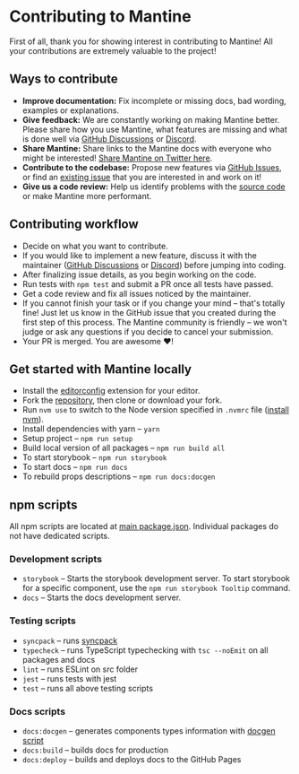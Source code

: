 

# Contributing to Mantine

First of all, thank you for showing interest in contributing to Mantine! All your contributions are extremely valuable to the project!

## Ways to contribute

- **Improve documentation:** Fix incomplete or missing docs, bad wording, examples or explanations.
- **Give feedback:** We are constantly working on making Mantine better. Please share how you use Mantine, what features are missing and what is done well via [GitHub Discussions](https://github.com/mantinedev/mantine/discussions/new) or [Discord](https://discord.gg/wbH82zuWMN).
- **Share Mantine:** Share links to the Mantine docs with everyone who might be interested! [Share Mantine on Twitter here](https://twitter.com/intent/tweet?text=Mantine%20%E2%80%93%20new%20React%20library%20with%20100%2B%20components%20and%20hooks.%20It%20has%20native%20dark%20theme%20support%20and%20focuses%20on%20accessibility%20and%20usability.%0A%0Ahttp%3A%2F%2Fmantine.dev%0A%0A%23reactjs%20).
- **Contribute to the codebase:** Propose new features via [GitHub Issues](https://github.com/mantinedev/mantine/issues/new), or find an [existing issue](https://github.com/mantinedev/mantine/labels/help%20wanted) that you are interested in and work on it!
- **Give us a code review:** Help us identify problems with the [source code](https://github.com/mantinedev/mantine/tree/master/packages) or make Mantine more performant.

## Contributing workflow

- Decide on what you want to contribute.
- If you would like to implement a new feature, discuss it with the maintainer ([GitHub Discussions](https://github.com/mantinedev/mantine/discussions/new) or [Discord](https://discord.gg/wbH82zuWMN)) before jumping into coding.
- After finalizing issue details, as you begin working on the code.
- Run tests with `npm test` and submit a PR once all tests have passed.
- Get a code review and fix all issues noticed by the maintainer.
- If you cannot finish your task or if you change your mind – that's totally fine! Just let us know in the GitHub issue that you created during the first step of this process. The Mantine community is friendly – we won't judge or ask any questions if you decide to cancel your submission.
- Your PR is merged. You are awesome ❤️!

## Get started with Mantine locally

- Install the [editorconfig](https://editorconfig.org/) extension for your editor.
- Fork the [repository](https://github.com/mantinedev/mantine), then clone or download your fork.
- Run `nvm use` to switch to the Node version specified in `.nvmrc` file ([install nvm](https://github.com/nvm-sh/nvm)).
- Install dependencies with yarn – `yarn`
- Setup project – `npm run setup`
- Build local version of all packages – `npm run build all`
- To start storybook – `npm run storybook`
- To start docs – `npm run docs`
- To rebuild props descriptions – `npm run docs:docgen`

## npm scripts

All npm scripts are located at [main package.json](https://github.com/mantinedev/mantine/blob/master/package.json).
Individual packages do not have dedicated scripts.

### Development scripts

- `storybook` – Starts the storybook development server. To start storybook for a specific component, use the `npm run storybook Tooltip` command.
- `docs` – Starts the docs development server.

### Testing scripts

- `syncpack` – runs [syncpack](https://www.npmjs.com/package/syncpack)
- `typecheck` – runs TypeScript typechecking with `tsc --noEmit` on all packages and docs
- `lint` – runs ESLint on src folder
- `jest` – runs tests with jest
- `test` – runs all above testing scripts

### Docs scripts

- `docs:docgen` – generates components types information with [docgen script](https://github.com/mantinedev/mantine/blob/master/scripts/docgen.ts)
- `docs:build` – builds docs for production
- `docs:deploy` – builds and deploys docs to the GitHub Pages

